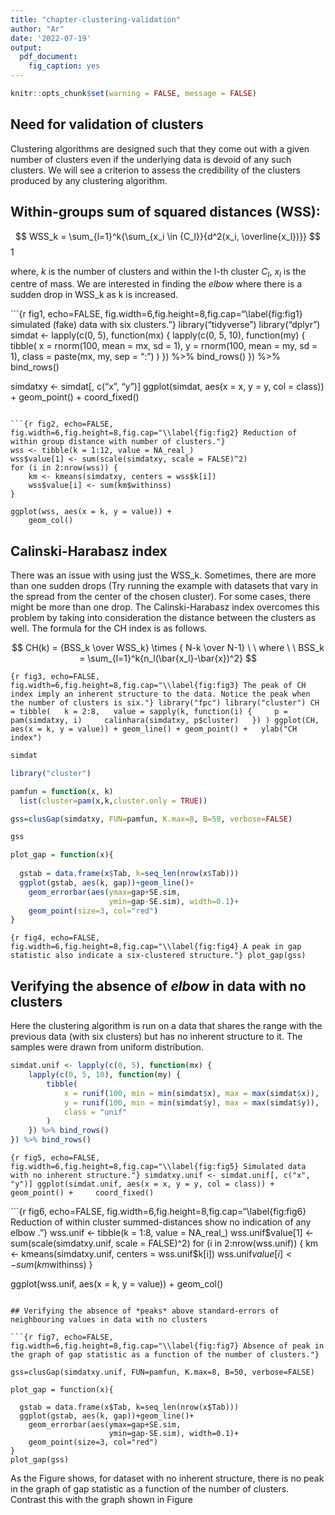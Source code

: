 ```yaml
---
title: "chapter-clustering-validation"
author: "Ar"
date: '2022-07-19'
output:
  pdf_document:   
    fig_caption: yes
---
```


```r
knitr::opts_chunk$set(warning = FALSE, message = FALSE) 
```


## Need for validation of clusters 

Clustering algorithms are designed such that they come out with a given number of clusters even if the underlying data is devoid of any such clusters.
We will see a criterion to assess the credibility of the clusters produced by any clustering algorithm.

## Within-groups sum of squared distances (WSS): 

$$
WSS_k =  \sum_{l=1}^k{\sum_{x_i \in {C_l}}{d^2(x_i, \overline{x_l})}}
$$1

where, $k$ is the number of clusters and within the l-th cluster $C_l$, $x_l$ is the centre of mass.
We are interested in finding the *elbow* where there is a sudden drop in WSS_k as k is increased. 

```{r fig1, echo=FALSE, fig.width=6,fig.height=8,fig.cap="\\label{fig:fig1} simulated (fake) data with six clusters."}
library("tidyverse")
library("dplyr")
simdat <- lapply(c(0, 5), function(mx) {
    lapply(c(0, 5, 10), function(my) {
        tibble(
            x = rnorm(100, mean = mx, sd = 1),
            y = rnorm(100, mean = my, sd = 1),
            class = paste(mx, my, sep = ":")
        )
    }) %>% bind_rows()
}) %>% bind_rows()

simdatxy <- simdat[, c("x", "y")]
ggplot(simdat, aes(x = x, y = y, col = class)) +
    geom_point() +
    coord_fixed()

```

```{r fig2, echo=FALSE, fig.width=6,fig.height=8,fig.cap="\\label{fig:fig2} Reduction of within group distance with number of clusters."}
wss <- tibble(k = 1:12, value = NA_real_)
wss$value[1] <- sum(scale(simdatxy, scale = FALSE)^2)
for (i in 2:nrow(wss)) {
    km <- kmeans(simdatxy, centers = wss$k[i])
    wss$value[i] <- sum(km$withinss)
}

ggplot(wss, aes(x = k, y = value)) +
    geom_col()
```

## Calinski-Harabasz index

There was an issue with using just the WSS_k. Sometimes, there are more than one sudden drops (Try running the example with datasets that vary in the spread from the center of the chosen cluster). For some cases, there might be more than one drop. The Calinski-Harabasz index overcomes this problem by taking into consideration the distance between the clusters as well. The formula for the CH index is as follows.   


$$
CH(k) =  {BSS_k \over WSS_k} \times { N-k \over N-1} \ \  where \ \ BSS_k = \sum_{l=1}^k{n_l(\bar{x_l}-\bar{x})^2}
$$




```{r fig3, echo=FALSE, fig.width=6,fig.height=8,fig.cap="\\label{fig:fig3} The peak of CH index imply an inherent structure to the data. Notice the peak when the number of clusters is six."}
library("fpc")
library("cluster")
CH = tibble(
  k = 2:8,
  value = sapply(k, function(i) {
    p = pam(simdatxy, i)
    calinhara(simdatxy, p$cluster)
  })
)
ggplot(CH, aes(x = k, y = value)) + geom_line() + geom_point() +
  ylab("CH index")
```

```r
simdat
```



```r
library("cluster")
```


```r
pamfun = function(x, k)
  list(cluster=pam(x,k,cluster.only = TRUE))

gss=clusGap(simdatxy, FUN=pamfun, K.max=8, B=50, verbose=FALSE)

gss

```

```r
plot_gap = function(x){
  
  gstab = data.frame(x$Tab, k=seq_len(nrow(x$Tab)))
  ggplot(gstab, aes(k, gap))+geom_line()+
    geom_errorbar(aes(ymax=gap+SE.sim,
                      ymin=gap-SE.sim), width=0.1)+
    geom_point(size=3, col="red")
}
```


```{r fig4, echo=FALSE, fig.width=6,fig.height=8,fig.cap="\\label{fig:fig4} A peak in gap statistic also indicate a six-clustered structure."}
plot_gap(gss)
```


## Verifying the absence of *elbow* in data with no clusters

Here the clustering algorithm is run on a data that shares the range with the previous data (with six clusters) but has no inherent structure to it. The samples were drawn from uniform distribution.

```r
simdat.unif <- lapply(c(0, 5), function(mx) {
    lapply(c(0, 5, 10), function(my) {
        tibble(
            x = runif(100, min = min(simdat$x), max = max(simdat$x)),
            y = runif(100, min = min(simdat$y), max = max(simdat$y)),
            class = "unif"
        )
    }) %>% bind_rows()
}) %>% bind_rows()

```


```{r fig5, echo=FALSE, fig.width=6,fig.height=8,fig.cap="\\label{fig:fig5} Simulated data with no inherent structure."}
simdatxy.unif <- simdat.unif[, c("x", "y")]
ggplot(simdat.unif, aes(x = x, y = y, col = class)) +
    geom_point() +
    coord_fixed()
```

```{r fig6, echo=FALSE, fig.width=6,fig.height=8,fig.cap="\\label{fig:fig6} Reduction of within cluster summed-distances show no indication of any elbow ."}
wss.unif <- tibble(k = 1:8, value = NA_real_)
wss.unif$value[1] <- sum(scale(simdatxy.unif, scale = FALSE)^2)
for (i in 2:nrow(wss.unif)) {
    km <- kmeans(simdatxy.unif, centers = wss.unif$k[i])
    wss.unif$value[i] <- sum(km$withinss)
}

ggplot(wss.unif, aes(x = k, y = value)) +
    geom_col()
```

## Verifying the absence of *peaks* above standard-errors of neighbouring values in data with no clusters

```{r fig7, echo=FALSE, fig.width=6,fig.height=8,fig.cap="\\label{fig:fig7} Absence of peak in the graph of gap statistic as a function of the number of clusters."}

gss=clusGap(simdatxy.unif, FUN=pamfun, K.max=8, B=50, verbose=FALSE)

plot_gap = function(x){
  
  gstab = data.frame(x$Tab, k=seq_len(nrow(x$Tab)))
  ggplot(gstab, aes(k, gap))+geom_line()+
    geom_errorbar(aes(ymax=gap+SE.sim,
                      ymin=gap-SE.sim), width=0.1)+
    geom_point(size=3, col="red")
}
plot_gap(gss)
```

As the Figure \ref{fig:fig7} shows, for dataset with no inherent structure, there is no peak in the graph of gap statistic as a function of the number of clusters. Contrast this with the graph shown in Figure \ref{fig:fig4}

